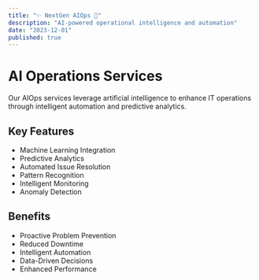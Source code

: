```yaml
---
title: "✨ NextGen AIOps 🤖"
description: "AI-powered operational intelligence and automation"
date: "2023-12-01"
published: true
---
```


# AI Operations Services

Our AIOps services leverage artificial intelligence to enhance IT operations through intelligent automation and predictive analytics.

## Key Features

- Machine Learning Integration
- Predictive Analytics
- Automated Issue Resolution
- Pattern Recognition
- Intelligent Monitoring
- Anomaly Detection

## Benefits

- Proactive Problem Prevention
- Reduced Downtime
- Intelligent Automation
- Data-Driven Decisions
- Enhanced Performance